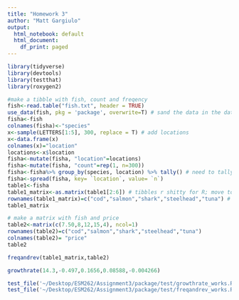 ```yaml
---
title: "Homework 3"
author: "Matt Gargiulo"
output:
  html_notebook: default
  html_document:
    df_print: paged
---
```


```r
library(tidyverse)
library(devtools)
library(testthat)
library(roxygen2)
```

```r
#make a tibble with fish, count and freqency
fish<-read.table("fish.txt", header = TRUE)
use_data(fish, pkg = 'package', overwrite=T) # sand the data in the data package
fisha<-fish
colnames(fisha)<-"species"
x<-sample(LETTERS[1:5], 300, replace = T) # add locations
x<-data.frame(x)
colnames(x)="location"
locations<-x$location
fisha<-mutate(fisha, "location"=locations)
fisha<-mutate(fisha, "count"=rep(1, n=300))
fisha<-fisha%>% group_by(species, location) %>% tally() # need to tally to get a count #
fisha<-spread(fisha, key= `location`, value= `n`)
table1<-fisha
table1_matrix<-as.matrix(table1[2:6]) # tibbles r shitty for R; move to matrix
rownames(table1_matrix)=c("cod","salmon","shark","steelhead","tuna") # change the names of columns
table1_matrix
```

```r
# make a matrix with fish and price
table2<-matrix(c(7.50,8,12,15,4), ncol=1)
rownames(table2)=c("cod","salmon","shark","steelhead","tuna")
colnames(table2)= "price"
table2
```

```r
freqandrev(table1_matrix,table2)
```


```r

growthrate(14.3,-0.497,0.1656,0.08588,-0.004266)

```

```r
test_file('~/Desktop/ESM262/Assignment3/package/test/growthrate_works.R')
test_file('~/Desktop/ESM262/Assignment3/package/test/freqandrev_works.R')
```

